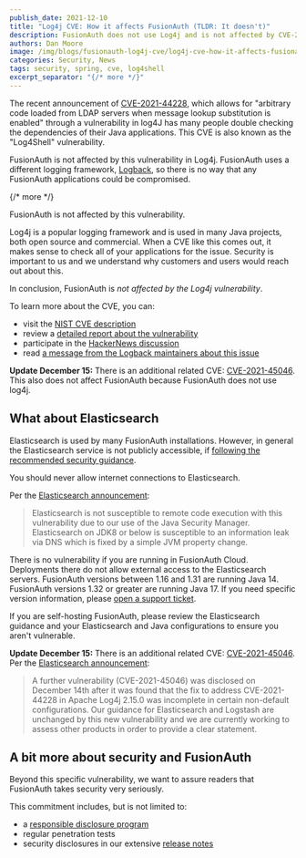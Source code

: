 ```yaml
---
publish_date: 2021-12-10 
title: "Log4j CVE: How it affects FusionAuth (TLDR: It doesn't)"
description: FusionAuth does not use Log4j and is not affected by CVE-2021-44228
authors: Dan Moore
image: /img/blogs/fusionauth-log4j-cve/log4j-cve-how-it-affects-fusionauth-tldr-it-doesnt-header-image.png
categories: Security, News
tags: security, spring, cve, log4shell
excerpt_separator: "{/* more */}"
---
```


The recent announcement of [CVE-2021-44228](https://nvd.nist.gov/vuln/detail/CVE-2021-44228), which allows for "arbitrary code loaded from LDAP servers when message lookup substitution is enabled" through a vulnerability in log4J has many people double checking the dependencies of their Java applications. This CVE is also known as the "Log4Shell" vulnerability.

FusionAuth is not affected by this vulnerability in Log4j. FusionAuth uses a different logging framework, [Logback](http://logback.qos.ch/), so there is no way that any FusionAuth applications could be compromised. 

{/* more */}

<Aside type="note" nodark="true">
FusionAuth is not affected by this vulnerability.
</Aside>

Log4j is a popular logging framework and is used in many Java projects, both open source and commercial. When a CVE like this comes out, it makes sense to check all of your applications for the issue. Security is important to us and we understand why customers and users would reach out about this.

In conclusion, FusionAuth is *not affected by the Log4j vulnerability*.

To learn more about the CVE, you can:

* visit the [NIST CVE description](https://nvd.nist.gov/vuln/detail/CVE-2021-44228)
* review a [detailed report about the vulnerability](https://www.lunasec.io/docs/blog/log4j-zero-day/)
* participate in the [HackerNews discussion](https://news.ycombinator.com/item?id=29504755)
* read [a message from the Logback maintainers about this issue](http://mailman.qos.ch/pipermail/announce/2021/000163.html)

**Update December 15:** There is an additional related CVE: [CVE-2021-45046](https://nvd.nist.gov/vuln/detail/CVE-2021-45046). This also does not affect FusionAuth because FusionAuth does not use log4j.

## What about Elasticsearch

Elasticsearch is used by many FusionAuth installations. However, in general the Elasticsearch service is not publicly accessible, if [following the recommended security guidance](/docs/operate/secure-and-monitor/securing).

<Aside type="note" nodark="true">
You should never allow internet connections to Elasticsearch.
</Aside>

Per the [Elasticsearch announcement](https://discuss.elastic.co/t/apache-log4j2-remote-code-execution-rce-vulnerability-cve-2021-44228-esa-2021-31/291476):

> Elasticsearch is not susceptible to remote code execution with this vulnerability due to our use of the Java Security Manager. Elasticsearch on JDK8 or below is susceptible to an information leak via DNS which is fixed by a simple JVM property change.

There is no vulnerability if you are running in FusionAuth Cloud. Deployments there do not allow external access to the Elasticsearch servers. FusionAuth versions between 1.16 and 1.31 are running Java 14. FusionAuth versions 1.32 or greater are running Java 17. If you need specific version information, please [open a support ticket](https://account.fusionauth.io/account/support/).

If you are self-hosting FusionAuth, please review the Elasticsearch guidance and your Elasticsearch and Java configurations to ensure you aren't vulnerable.

**Update December 15:** There is an additional related CVE: [CVE-2021-45046](https://nvd.nist.gov/vuln/detail/CVE-2021-45046). Per the [Elasticsearch announcement](https://discuss.elastic.co/t/apache-log4j2-remote-code-execution-rce-vulnerability-cve-2021-44228-esa-2021-31/291476):

> A further vulnerability (CVE-2021-45046) was disclosed on December 14th after it was found that the fix to address CVE-2021-44228 in Apache Log4j 2.15.0 was incomplete in certain non-default configurations. Our guidance for Elasticsearch and Logstash are unchanged by this new vulnerability and we are currently working to assess other products in order to provide a clear statement.

## A bit more about security and FusionAuth

Beyond this specific vulnerability, we want to assure readers that FusionAuth takes security very seriously. 

This commitment includes, but is not limited to:

* a [responsible disclosure program](/security)
* regular penetration tests
* security disclosures in our extensive [release notes](/docs/release-notes/)


